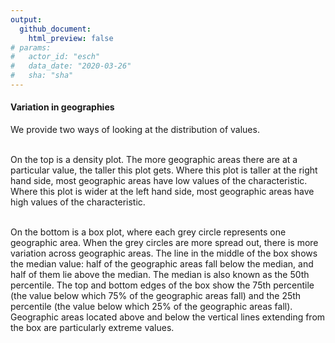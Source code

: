```yaml
---
output: 
  github_document:
    html_preview: false
# params: 
#   actor_id: "esch" 
#   data_date: "2020-03-26"
#   sha: "sha"
---
```


#### Variation in geographies

We provide two ways of looking at the distribution of values. 

<br>
On the top is a density plot. The more geographic areas there are at a particular value, the taller this plot gets. Where this plot is taller at the right hand side, most geographic areas have low values of the characteristic. Where this plot is wider at the left hand side, most geographic areas have high values of the characteristic. 

<br>
On the bottom is a box plot, where each grey circle represents one geographic area. When the grey circles are more spread out, there is more variation across geographic areas. The line in the middle of the box shows the median value: half of the geographic areas fall below the median, and half of them lie above the median. The median is also known as the 50th percentile. The top and bottom edges of the box show the 75th percentile (the value below which 75% of the geographic areas fall) and the 25th percentile (the value below which 25% of the geographic areas fall). Geographic areas located above and below the vertical lines extending from the box are particularly extreme values.

